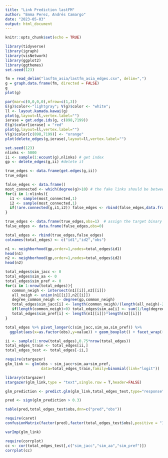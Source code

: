 ```yaml
---
title: "Link Prediction lastFM"
author: "Emma Perez, Andrés Camargo"
date: "2023-05-03"
output: html_document
---
```


```r
knitr::opts_chunk$set(echo = TRUE)
```

```r
library(tidyverse)
library(igraph)
library(visNetwork)
library(ggplot2)
library(ggthemes)
set.seed(123)

```

```r
fm = read_delim("lasftm_asia/lastfm_asia_edges.csv", delim=",")
g = graph.data.frame(fm, directed = FALSE)
g
plot(g)
```

```r
par(mar=c(0,0,0,0),mfrow=c(1,3))
E(g)$color<-"lightgray"; V(g)$color <- "white";
ll <- layout.kamada.kawai(g)
plot(g,layout=ll,vertex.label="")
ierase = get.edge.ids(g, c(898,7199))
E(g)$color[ierase] = "red"
plot(g,layout=ll,vertex.label="")
V(g)$color[c(898,7199)] <- "orange"
plot(delete_edges(g,ierase),layout=ll,vertex.label="")


```

```r
set.seed(123)
nlinks <- 5000
ii <- sample(1:ecount(g),nlinks) # get index
gp <- delete_edges(g,ii) #delete it
```

```r
true_edges <- data.frame(get.edges(g,ii))
true_edges
```

```r
false_edges <- data.frame()
most_connected <- which(degree(g)>10) # the fake links should be between nodes with degre greather than 10 
for(i in 1:nlinks){
  i1 <- sample(most_connected,1)
  i2 <- sample(most_connected,1)
  if(!are.connected(g,i1,i2)) false_edges <- rbind(false_edges,data.frame(X1=i1,X2=i2)) # if the nodes are not connected, we write it in the table
}
```


```r
true_edges <- data.frame(true_edges,obs=1)  # assign the target binary variable
false_edges <- data.frame(false_edges,obs=0)

total_edges <- rbind(true_edges,false_edges)
colnames(total_edges) <- c("id1","id2","obs")
```

```r

n1 <- neighborhood(gp,order=1,nodes=total_edges$id1)
head(n1)
n2 <- neighborhood(gp,order=1,nodes=total_edges$id2)
head(n2)
```

```r
total_edges$sim_jacc <- 0
total_edges$sim_aa <- 0
total_edges$sim_pref <- 0
for(i in 1:nrow(total_edges)){
   common_neigh <- intersect(n1[[i]],n2[[i]])
   all_neigh <- union(n1[[i]],n2[[i]])
   degree_common_neigh <- degree(gp,common_neigh)
   total_edges$sim_jacc[i] <- length(common_neigh)/(length(all_neigh)-2)
   if(length(common_neigh)>0) total_edges$sim_aa[i] <- sum(1/log(degree_common_neigh)) # como este es un logaritmo, solo se computa si el valor original es mayor a 0
   total_edges$sim_pref[i] <- length(n1[[i]])*length(n2[[i]])
}
```

```r
total_edges %>% pivot_longer(c(sim_jacc,sim_aa,sim_pref)) %>%
  ggplot(aes(x=as.factor(obs),y=value)) + geom_boxplot() + facet_wrap(~name,scales="free")
```

```r
ii <- sample(1:nrow(total_edges),0.75*nrow(total_edges))
total_edges_train <- total_edges[ii,]
total_edges_test <- total_edges[-ii,]
```

```r
require(stargazer)
glm_link <- glm(obs ~ sim_jacc+sim_aa+sim_pref,
                data=total_edges_train,family=binomial(link="logit"))

library(stargazer)
stargazer(glm_link,type = "text",single.row = T,header=FALSE)
```
```r
glm_prediction <- predict.glm(glm_link,total_edges_test,type="response") 
```

```r
pred <- sign(glm_prediction > 0.3)

table(pred,total_edges_test$obs,dnn=c("pred","obs"))
```
```r

require(caret)
confusionMatrix(factor(pred),factor(total_edges_test$obs),positive = "1")
```

```r
varImp(glm_link)
```

```r
require(corrplot)
cc <- cor(total_edges_test[,c("sim_jacc","sim_aa","sim_pref")])
corrplot(cc)
```





